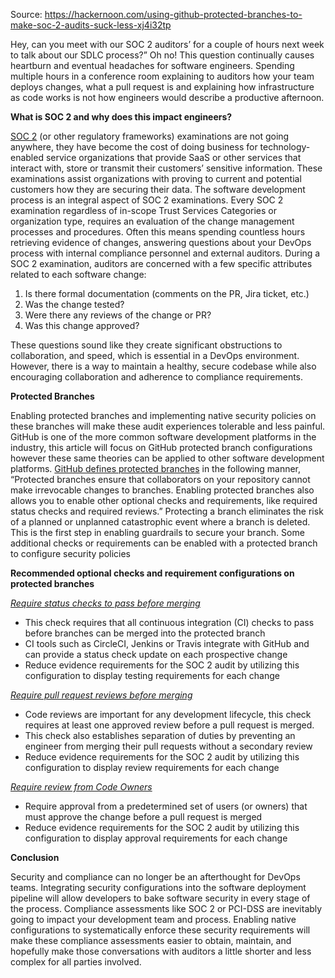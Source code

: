 Source: https://hackernoon.com/using-github-protected-branches-to-make-soc-2-audits-suck-less-xj4i32tp

Hey, can you meet with our SOC 2 auditors’ for a couple of hours next week to talk about our SDLC process?” Oh no! This question continually causes heartburn and eventual headaches for software engineers. Spending multiple hours in a conference room explaining to auditors how your team deploys changes, what a pull request is and explaining how infrastructure as code works is not how engineers would describe a productive afternoon.


**What is SOC 2 and why does this impact engineers?**

[SOC 2](https://help.bytechek.com/en/articles/4567374-everything-and-anything-you-need-to-know-about-soc-2?ref=hackernoon.com) (or other regulatory frameworks) examinations are not going anywhere, they have become the cost of doing business for technology-enabled service organizations that provide SaaS or other services that interact with, store or transmit their customers’ sensitive information. These examinations assist organizations with proving to current and potential customers how they are securing their data. The software development process is an integral aspect of SOC 2 examinations. Every SOC 2 examination regardless of in-scope Trust Services Categories or organization type, requires an evaluation of the change management processes and procedures. Often this means spending countless hours retrieving evidence of changes, answering questions about your DevOps process with internal compliance personnel and external auditors. During a SOC 2 examination, auditors are concerned with a few specific attributes related to each software change:

1. Is there formal documentation (comments on the PR, Jira ticket, etc.)
2. Was the change tested?
3. Were there any reviews of the change or PR?
4. Was this change approved?

These questions sound like they create significant obstructions to collaboration, and speed, which is essential in a DevOps environment. However, there is a way to maintain a healthy, secure codebase while also encouraging collaboration and adherence to compliance requirements.

**Protected Branches**

Enabling protected branches and implementing native security policies on these branches will make these audit experiences tolerable and less painful. GitHub is one of the more common software development platforms in the industry, this article will focus on GitHub protected branch configurations however these same theories can be applied to other software development platforms. [GitHub defines protected branches](https://help.github.com/en/github/administering-a-repository/about-protected-branches?ref=hackernoon.com) in the following manner, “Protected branches ensure that collaborators on your repository cannot make irrevocable changes to branches. Enabling protected branches also allows you to enable other optional checks and requirements, like required status checks and required reviews.” Protecting a branch eliminates the risk of a planned or unplanned catastrophic event where a branch is deleted. This is the first step in enabling guardrails to secure your branch. Some additional checks or requirements can be enabled with a protected branch to configure security policies

**Recommended optional checks and requirement configurations on protected branches**

[*Require status checks to pass before merging*](https://help.github.com/en/github/administering-a-repository/about-required-status-checks?ref=hackernoon.com)

- This check requires that all continuous integration (CI) checks to pass before branches can be merged into the protected branch
- CI tools such as CircleCI, Jenkins or Travis integrate with GitHub and can provide a status check update on each prospective change
- Reduce evidence requirements for the SOC 2 audit by utilizing this configuration to display testing requirements for each change



[*Require pull request reviews before merging*](https://help.github.com/en/github/administering-a-repository/about-required-reviews-for-pull-requests?ref=hackernoon.com)

- Code reviews are important for any development lifecycle, this check requires at least one approved review before a pull request is merged.
- This check also establishes separation of duties by preventing an engineer from merging their pull requests without a secondary review
- Reduce evidence requirements for the SOC 2 audit by utilizing this configuration to display review requirements for each change



[*Require review from Code Owners*](https://help.github.com/en/github/creating-cloning-and-archiving-repositories/about-code-owners?ref=hackernoon.com)



- Require approval from a predetermined set of users (or owners) that must approve the change before a pull request is merged
- Reduce evidence requirements for the SOC 2 audit by utilizing this configuration to display approval requirements for each change



**Conclusion**

Security and compliance can no longer be an afterthought for DevOps teams. Integrating security configurations into the software deployment pipeline will allow developers to bake software security in every stage of the process. Compliance assessments like SOC 2 or PCI-DSS are inevitably going to impact your development team and process. Enabling native configurations to systematically enforce these security requirements will make these compliance assessments easier to obtain, maintain, and hopefully make those conversations with auditors a little shorter and less complex for all parties involved.


